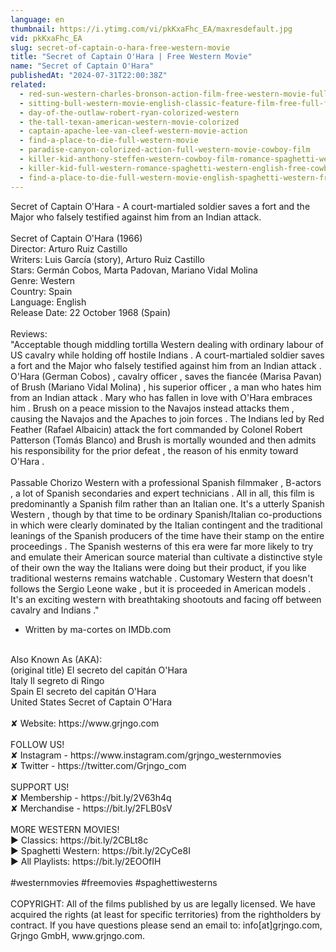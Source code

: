 ```yaml
---
language: en
thumbnail: https://i.ytimg.com/vi/pkKxaFhc_EA/maxresdefault.jpg
vid: pkKxaFhc_EA
slug: secret-of-captain-o-hara-free-western-movie
title: "Secret of Captain O'Hara | Free Western Movie"
name: "Secret of Captain O'Hara"
publishedAt: "2024-07-31T22:00:38Z"
related:
  - red-sun-western-charles-bronson-action-film-free-western-movie-full-length-english-hd
  - sitting-bull-western-movie-english-classic-feature-film-free-full-flick-free-western-movies
  - day-of-the-outlaw-robert-ryan-colorized-western
  - the-tall-texan-american-western-movie-colorized
  - captain-apache-lee-van-cleef-western-movie-action
  - find-a-place-to-die-full-western-movie
  - paradise-canyon-colorized-action-full-western-movie-cowboy-film
  - killer-kid-anthony-steffen-western-cowboy-film-romance-spaghetti-western
  - killer-kid-full-western-romance-spaghetti-western-english-free-cowboy-film
  - find-a-place-to-die-full-western-movie-english-spaghetti-western-free-cowboy-film
---
```


Secret of Captain O'Hara - A court-martialed soldier saves a fort and the Major who falsely testified against him from an Indian attack.<br />
<br />
Secret of Captain O'Hara (1966)<br />
Director: Arturo Ruiz Castillo<br />
Writers: Luis García (story), Arturo Ruiz Castillo<br />
Stars: Germán Cobos, Marta Padovan, Mariano Vidal Molina<br />
Genre: Western<br />
Country: Spain<br />
Language: English<br />
Release Date: 22 October 1968 (Spain)<br />
<br />
Reviews:<br />
"Acceptable though middling tortilla Western dealing with ordinary labour of US cavalry while holding off hostile Indians . A court-martialed soldier saves a fort and the Major who falsely testified against him from an Indian attack . O'Hara (German Cobos) , cavalry officer , saves the fiancée (Marisa Pavan) of Brush (Mariano Vidal Molina) , his superior officer , a man who hates him from an Indian attack . Mary who has fallen in love with O'Hara embraces him . Brush on a peace mission to the Navajos instead attacks them , causing the Navajos and the Apaches to join forces . The Indians led by Red Feather (Rafael Albaicin) attack the fort commanded by Colonel Robert Patterson (Tomás Blanco) and Brush is mortally wounded and then admits his responsibility for the prior defeat , the reason of his enmity toward O'Hara .<br />
<br />
Passable Chorizo Western with a professional Spanish filmmaker , B-actors , a lot of Spanish secondaries and expert technicians . All in all, this film is predominantly a Spanish film rather than an Italian one. It's a utterly Spanish Western , though by that time to be ordinary Spanish/Italian co-productions in which were clearly dominated by the Italian contingent and the traditional leanings of the Spanish producers of the time have their stamp on the entire proceedings . The Spanish westerns of this era were far more likely to try and emulate their American source material than cultivate a distinctive style of their own the way the Italians were doing but their product, if you like traditional westerns remains watchable . Customary Western that doesn't follows the Sergio Leone wake , but it is proceeded in American models . It's an exciting western with breathtaking shootouts and facing off between cavalry and Indians ." <br />
- Written by ma-cortes on IMDb.com <br />
<br />
Also Known As (AKA):<br />
(original title) El secreto del capitán O'Hara <br />
Italy Il segreto di Ringo<br />
Spain El secreto del capitán O'Hara<br />
United States Secret of Captain O'Hara<br />
<br />
✘ Website: https://www.grjngo.com<br />
<br />
FOLLOW US!<br />
✘ Instagram - https://www.instagram.com/grjngo_westernmovies<br />
✘ Twitter - https://twitter.com/Grjngo_com<br />
<br />
SUPPORT US!<br />
✘ Membership - https://bit.ly/2V63h4q<br />
✘ Merchandise - https://bit.ly/2FLB0sV<br />
<br />
MORE WESTERN MOVIES! <br />
► Classics: https://bit.ly/2CBLt8c <br />
► Spaghetti Western: https://bit.ly/2CyCe8I <br />
► All Playlists: https://bit.ly/2EOOfIH <br />
<br />
#westernmovies #freemovies #spaghettiwesterns<br />
<br />
COPYRIGHT: All of the films published by us are legally licensed. We have acquired the rights (at least for specific territories) from the rightholders by contract. If you have questions please send an email to: info[at]grjngo.com, Grjngo GmbH, www.grjngo.com.